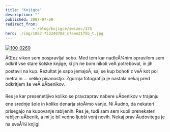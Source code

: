```yaml
---
title: 'Knjigce'
description: ""
published: 2007-07-09
redirect_from: 
            - /blog/knjigce/swizec/175
hero: ./img/1087-753240788_c7aee2175b_t.jpg
---
```

[![100_0269](./img/1087-753240788_c7aee2175b_t.jpg)](http://www.flickr.com/photos/swiz/753240788/ "Photo Sharing")

ÄŒez viken sem pospravljal sobo. Med tem kar nadleÅ¾nim opravilom sem odkril vse stare šolske knjige, ki jih ne bom nikoli veÄ potreboval, in jih postavil na kup. Rezultat je sapo jemajoÄ, saj se kup bohoti z veÄ kot pol metra in ... veliko pisanostjo. Zgornja fotografija je nastala nekaj pred odkritjem še veÄ uÄbenikov.

Res je kar presenetljivo koliko se pravzaprav nabere uÄbenikov v trajanju ene srednje šole in koliko denarja stoÄimo vanje. Ni Äudno, da nekateri prisegajo na kupovanje rabljenih. Res je, tudi sam sem kupil prenekateri rabljen uÄbenik, a mi je bil vedno ljubši vonj novih. Nekaj prav Äudovitega je na sveÅ¾i knjigi.
